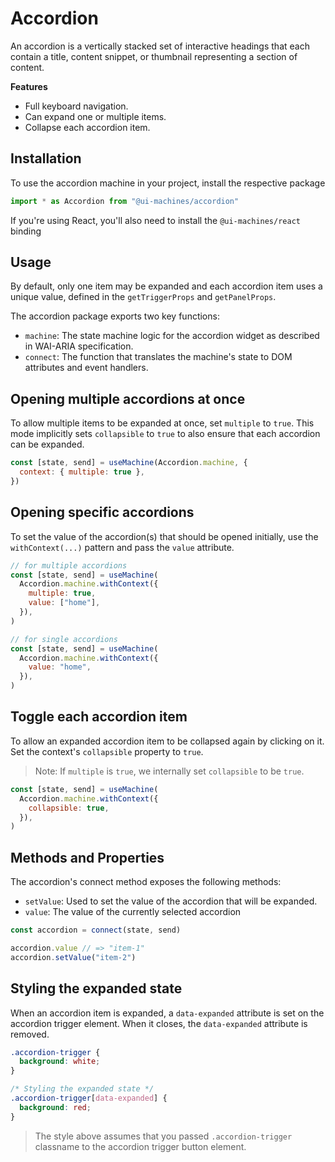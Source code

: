 # Accordion

An accordion is a vertically stacked set of interactive headings that each
contain a title, content snippet, or thumbnail representing a section of
content.

**Features**

- Full keyboard navigation.
- Can expand one or multiple items.
- Collapse each accordion item.

## Installation

To use the accordion machine in your project, install the respective package

<InstallSnippet package="@ui-machines/accordion" />

```jsx
import * as Accordion from "@ui-machines/accordion"
```

If you're using React, you'll also need to install the `@ui-machines/react`
binding

<CodeSnippet id="accordion/installation.mdx" />

## Usage

By default, only one item may be expanded and each accordion item uses a unique
value, defined in the `getTriggerProps` and `getPanelProps`.

The accordion package exports two key functions:

- `machine`: The state machine logic for the accordion widget as described in
  WAI-ARIA specification.
- `connect`: The function that translates the machine's state to DOM attributes
  and event handlers.

<CodeSnippet id="accordion/usage.mdx" />

## Opening multiple accordions at once

To allow multiple items to be expanded at once, set `multiple` to `true`. This
mode implicitly sets `collapsible` to `true` to also ensure that each accordion
can be expanded.

```jsx
const [state, send] = useMachine(Accordion.machine, {
  context: { multiple: true },
})
```

## Opening specific accordions

To set the value of the accordion(s) that should be opened initially, use the
`withContext(...)` pattern and pass the `value` attribute.

```jsx
// for multiple accordions
const [state, send] = useMachine(
  Accordion.machine.withContext({
    multiple: true,
    value: ["home"],
  }),
)

// for single accordions
const [state, send] = useMachine(
  Accordion.machine.withContext({
    value: "home",
  }),
)
```

## Toggle each accordion item

To allow an expanded accordion item to be collapsed again by clicking on it. Set
the context's `collapsible` property to `true`.

> Note: If `multiple` is `true`, we internally set `collapsible` to be `true`.

```jsx
const [state, send] = useMachine(
  Accordion.machine.withContext({
    collapsible: true,
  }),
)
```

## Methods and Properties

The accordion's connect method exposes the following methods:

- `setValue`: Used to set the value of the accordion that will be expanded.
- `value`: The value of the currently selected accordion

```jsx
const accordion = connect(state, send)

accordion.value // => "item-1"
accordion.setValue("item-2")
```

## Styling the expanded state

When an accordion item is expanded, a `data-expanded` attribute is set on the
accordion trigger element. When it closes, the `data-expanded` attribute is
removed.

```css
.accordion-trigger {
  background: white;
}

/* Styling the expanded state */
.accordion-trigger[data-expanded] {
  background: red;
}
```

> The style above assumes that you passed `.accordion-trigger` classname to the
> accordion trigger button element.
